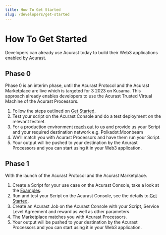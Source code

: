 ```yaml
---
title: How To Get Started
slug: /developers/get-started
---
```


# How To Get Started

Developers can already use Acurast today to build their Web3 applications enabled by Acurast.

## Phase 0

Phase 0 is an interim phase, until the Acurast Protocol and the Acurast Marketplace are live which is targeted for 3 2023 on Kusama. This approach already enables developers to use the Acurast Trusted Virtual Machine of the Acurast Processors.

1. Follow the steps outlined on [Get Started](/developers/introduction#get-started).
2. Test your script on the Acurast Console and do a test deployment on the relevant testnet.
3. For a production environment [reach out](https://acurast.com#contact) to us and provide us your Script and your required destination network e.g. Polkadot:Moonbeam
4. We'll match you with Acurast Processors and have them run your Script.
5. Your output will be pushed to your destination by the Acurast Processors and you can start using it in your Web3 application.

## Phase 1

With the launch of the Acurast Protocol and the Acurast Marketplace.

1. Create a Script for your use case on the Acurast Console, take a look at the [Examples](introduction#examples/).
2. Run and test your Script on the Acurast Console, see the details to [Get Started](/developers/introduction#get-started).
3. Create an Acurast Job on the Acurast Console with your Script, Service Level Agreement and reward as well as other parameters
4. The Marketplace matches you with Acurast Processors.
5. Your output will be pushed to your destination by the Acurast Processors and you can start using it in your Web3 application.
